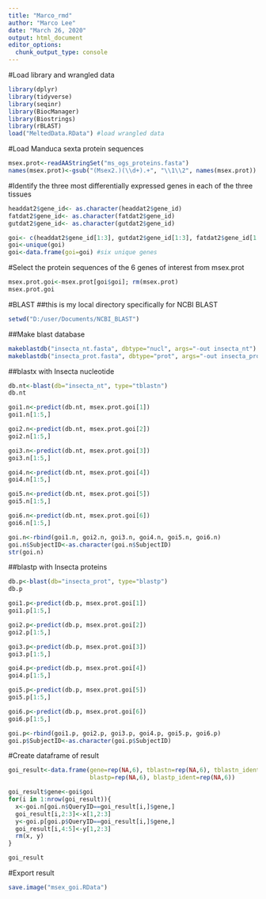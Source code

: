 ```yaml
---
title: "Marco_rmd"
author: "Marco Lee"
date: "March 26, 2020"
output: html_document
editor_options: 
  chunk_output_type: console
---
```


#Load library and wrangled data
```r
library(dplyr)
library(tidyverse)
library(seqinr)
library(BiocManager)
library(Biostrings)
library(rBLAST)
load("MeltedData.RData") #load wrangled data
```

#Load Manduca sexta protein sequences
```r
msex.prot<-readAAStringSet("ms_ogs_proteins.fasta")
names(msex.prot)<-gsub("(Msex2.)(\\d+).+", "\\1\\2", names(msex.prot)) #remove additional comments after gene ID
```

#Identify the three most differentially expressed genes in each of the three tissues
```r
headdat2$gene_id<- as.character(headdat2$gene_id)
fatdat2$gene_id<- as.character(fatdat2$gene_id)
gutdat2$gene_id<- as.character(gutdat2$gene_id)

goi<- c(headdat2$gene_id[1:3], gutdat2$gene_id[1:3], fatdat2$gene_id[1:3])
goi<-unique(goi)
goi<-data.frame(goi=goi) #six unique genes
```

#Select the protein sequences of the 6 genes of interest from msex.prot
```r
msex.prot.goi<-msex.prot[goi$goi]; rm(msex.prot)
msex.prot.goi
```

#BLAST
##this is my local directory specifically for NCBI BLAST
```r
setwd("D:/user/Documents/NCBI_BLAST")
```

##Make blast database
```r
makeblastdb("insecta_nt.fasta", dbtype="nucl", args="-out insecta_nt") #create blast database of insecta nucleotides
makeblastdb("insecta_prot.fasta", dbtype="prot", args="-out insecta_prot") #create blast database of insecta proteins
```

##blastx with Insecta nucleotide
```r
db.nt<-blast(db="insecta_nt", type="tblastn")
db.nt

goi1.n<-predict(db.nt, msex.prot.goi[1])
goi1.n[1:5,]

goi2.n<-predict(db.nt, msex.prot.goi[2])
goi2.n[1:5,]

goi3.n<-predict(db.nt, msex.prot.goi[3])
goi3.n[1:5,]

goi4.n<-predict(db.nt, msex.prot.goi[4])
goi4.n[1:5,]

goi5.n<-predict(db.nt, msex.prot.goi[5])
goi5.n[1:5,]

goi6.n<-predict(db.nt, msex.prot.goi[6])
goi6.n[1:5,]

goi.n<-rbind(goi1.n, goi2.n, goi3.n, goi4.n, goi5.n, goi6.n)
goi.n$SubjectID<-as.character(goi.n$SubjectID)
str(goi.n)
```
##blastp with Insecta proteins
```r
db.p<-blast(db="insecta_prot", type="blastp")
db.p

goi1.p<-predict(db.p, msex.prot.goi[1])
goi1.p[1:5,]

goi2.p<-predict(db.p, msex.prot.goi[2])
goi2.p[1:5,]

goi3.p<-predict(db.p, msex.prot.goi[3])
goi3.p[1:5,]

goi4.p<-predict(db.p, msex.prot.goi[4])
goi4.p[1:5,]

goi5.p<-predict(db.p, msex.prot.goi[5])
goi5.p[1:5,]

goi6.p<-predict(db.p, msex.prot.goi[6])
goi6.p[1:5,]

goi.p<-rbind(goi1.p, goi2.p, goi3.p, goi4.p, goi5.p, goi6.p)
goi.p$SubjectID<-as.character(goi.p$SubjectID)
```
#Create dataframe of result
```r
goi_result<-data.frame(gene=rep(NA,6), tblastn=rep(NA,6), tblastn_ident=rep(NA,6), 
                       blastp=rep(NA,6), blastp_ident=rep(NA,6))

goi_result$gene<-goi$goi
for(i in 1:nrow(goi_result)){
  x<-goi.n[goi.n$QueryID==goi_result[i,]$gene,]
  goi_result[i,2:3]<-x[1,2:3]
  y<-goi.p[goi.p$QueryID==goi_result[i,]$gene,]
  goi_result[i,4:5]<-y[1,2:3]
  rm(x, y)
}

goi_result
```
#Export result
```r
save.image("msex_goi.RData")
```
